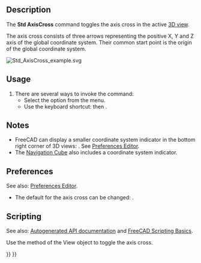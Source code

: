 <languages/>

{{Docnav
|[[Std_ViewFullscreen|ViewFullscreen]]
|[[Std_ToggleClipPlane|ToggleClipPlane]]
|[[Std_View_Menu|Std View Menu]]
|IconL=Std_ViewFullscreen.svg
|IconR=Std_ToggleClipPlane.svg
|IconC=Freecad.svg
}}

{{GuiCommand
|Name=Std AxisCross
|MenuLocation=View → Toggle axis cross
|Workbenches=All
|Shortcut={{KEY|A}} {{KEY|C}}
}}

==Description==

The '''Std AxisCross''' command toggles the axis cross in the active [[3D_view|3D view]].

The axis cross consists of three arrows representing the positive X, Y and Z axis of the global coordinate system. Their common start point is the origin of the global coordinate system.

[[Image:Std_AxisCross_example.svg]]
{{Caption|The axis cross (the letters are not part of the axis cross)}}

==Usage==

# There are several ways to invoke the command:
#* Select the {{MenuCommand|View → [[Image:Std_AxisCross.svg|16px]] Toggle axis cross}} option from the menu.
#* Use the keyboard shortcut: {{KEY|A}} then {{KEY|C}}.

==Notes==

* FreeCAD can display a smaller coordinate system indicator in the bottom right corner of 3D views: {{MenuCommand|Edit → Preferences... → Display → 3D View → Show coordinate system in the corner}}. See [[Preferences_Editor#3D_View|Preferences Editor]].
* The [[Navigation_Cube|Navigation Cube]] also includes a coordinate system indicator.

==Preferences==

See also: [[Preferences_Editor|Preferences Editor]].

* The default for the axis cross can be changed: {{MenuCommand|Edit → Preferences... → Display → 3D view → Show axis cross by default}}.

==Scripting==

See also: [https://freecad.github.io/SourceDoc/ Autogenerated API documentation] and [[FreeCAD_Scripting_Basics|FreeCAD Scripting Basics]].

Use the {{incode|setAxisCross}} method of the View object to toggle the axis cross.

{{Code|code=
import FreeCADGui

view = FreeCADGui.ActiveDocument.ActiveView
view.setAxisCross(True)
view.hasAxisCross()
}}


{{Docnav
|[[Std_ViewFullscreen|ViewFullscreen]]
|[[Std_ToggleClipPlane|ToggleClipPlane]]
|[[Std_View_Menu|Std View Menu]]
|IconL=Std_ViewFullscreen.svg
|IconR=Std_ToggleClipPlane.svg
|IconC=Freecad.svg
}}

{{Std_Base_navi{{#translation:}}}}
{{Userdocnavi{{#translation:}}}}
